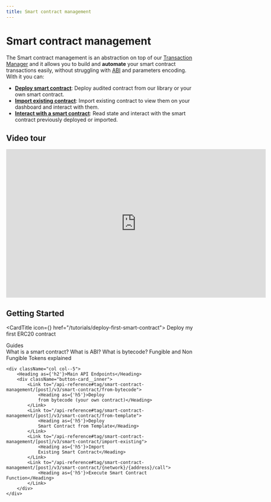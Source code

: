 ```yaml
---
title: Smart contract management
---
```



# Smart contract management

The Smart contract management is an abstraction on top of our [Transaction Manager](/docs/transactions/transaction-management) and it allows you to build and **automate** your smart contract transactions easily, without struggling with [ABI](/guides/ABI) and parameters encoding. With it you can:

-   [**Deploy smart contract**](/docs/smart-contract/deploying-a-smart-contract): Deploy audited contract from our library or your own smart contract.
-   [**Import existing contract**](/docs/smart-contract/deploying-a-smart-contract): Import existing contract to view them on your dashboard and interact with them.
-   [**Interact with a smart contract**](/docs/smart-contract/interacting-with-a-smart-contract): Read state and interact with the smart contract previously deployed or imported.

## Video tour

<iframe width="700" height="400" src="https://www.youtube.com/embed/UNF_QlgZPM0?si=jeFzROcTn19Bvpl8" title="YouTube video player" frameborder="0" allow="accelerometer; autoplay; clipboard-write; encrypted-media; gyroscope; picture-in-picture; web-share" allowfullscreen></iframe>

## Getting Started

<CardTitle icon={<Starton fill="primary" />} href="/tutorials/deploy-first-smart-contract">
	Deploy my first ERC20 contract
</CardTitle>

<div className="row is-multiline">
    <div className="col col--5">
        <Heading as={'h2'}>Guides</Heading>
        <div className="button-card__inner">
            <Link to="/guides/about-smart-contract">
                <Heading as={'h5'}>What is a smart contract?</Heading>
            </Link>
            <Link to="/guides/ABI">
                <Heading as={'h5'}>What is ABI?</Heading>
            </Link>
            <Link to="/guides/about-bytecode">
                <Heading as={'h5'}>What is bytecode?</Heading>
            </Link>
            <Link to="/guides/fungible-vs-non-fungible-tokens">
                <Heading as={'h5'}>Fungible and Non Fungible Tokens explained</Heading>
            </Link>
        </div>
    </div>

    <div className="col col--5">
        <Heading as={'h2'}>Main API Endpoints</Heading>
        <div className="button-card__inner">
            <Link to="/api-reference#tag/smart-contract-management/[post]/v3/smart-contract/from-bytecode">
                <Heading as={'h5'}>Deploy
                from bytecode (your own contract)</Heading>
            </Link>
            <Link to="/api-reference#tag/smart-contract-management/[post]/v3/smart-contract/from-template">
                <Heading as={'h5'}>Deploy
                Smart Contract from Template</Heading>
            </Link>
            <Link to="/api-reference#tag/smart-contract-management/[post]/v3/smart-contract/import-existing">
                <Heading as={'h5'}>Import
                Existing Smart Contract</Heading>
            </Link>
            <Link to="/api-reference#tag/smart-contract-management/[post]/v3/smart-contract/{network}/{address}/call">
                <Heading as={'h5'}>Execute Smart Contract Function</Heading>
            </Link>
        </div>
    </div>

</div>
<br/>

